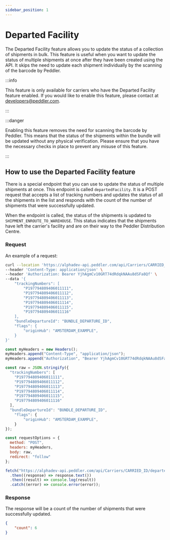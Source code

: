 ```yaml
---
sidebar_position: 1
---
```


# Departed Facility

The Departed Facility feature allows you to update the status of a collection of shipments in bulk. This feature is useful when you want to update the status of multiple shipments at once after they have been created using the API. It skips the need to update each shipment individually by the scanning of the barcode by Peddler.

:::info

This feature is only available for carriers who have the Departed Facility feature enabled. If you would like to enable this feature, please contact at [developers@peddler.com](mailto:developers@peddler.com).

:::

:::danger

Enabling this feature removes the need for scanning the barcode by Peddler. This means that the status of the shipments within the bundle will be updated without any physical verification. Please ensure that you have the necessary checks in place to prevent any misuse of this feature.

:::

## How to use the Departed Facility feature

There is a special endpoint that you can use to update the status of multiple shipments at once. This endpoint is called `departedFacility`. It is a POST request that accepts a list of tracking numbers and updates the status of all the shipments in the list and responds with the count of the number of shipments that were successfully updated.

When the endpoint is called, the status of the shipments is updated to `SHIPMENT_ENROUTE_TO_WAREHOUSE`. This status indicates that the shipments have left the carrier's facility and are on their way to the Peddler Distribution Centre.

### Request

An example of a request:



<Tabs>
<TabItem value="cURL">


```bash title="Departed Facility Request"
curl --location 'https://alphadev-api.peddler.com/api/Carriers/CARRIED_ID/departedFacility' \
--header 'Content-Type: application/json' \
--header 'Authorization: Bearer YjhAgmCv10GRT74dRdqkNAAu8dSFa8Qf' \
--data '{
    "trackingNumbers": [
        "P197794809406011111",
        "P197794809406011112",
        "P197794809406011113",
        "P197794809406011114",
        "P197794809406011115",
        "P197794809406011116"
    ],
    "bundleDepartureId": "BUNDLE_DEPARTURE_ID",
    "flags": {
        "originHub": "AMSTERDAM_EXAMPLE",
    }
}'
```


</TabItem>
<TabItem value="JavaScript">


```js title="Departed Facility Request"
const myHeaders = new Headers();
myHeaders.append("Content-Type", "application/json");
myHeaders.append("Authorization", "Bearer YjhAgmCv10GRT74dRdqkNAAu8dSFa8Qf");

const raw = JSON.stringify({
  "trackingNumbers": [
    "P197794809406011111",
    "P197794809406011112",
    "P197794809406011113",
    "P197794809406011114",
    "P197794809406011115",
    "P197794809406011116"
  ],
  "bundleDepartureId": "BUNDLE_DEPARTURE_ID",
    "flags": {
        "originHub": "AMSTERDAM_EXAMPLE",
    }
});

const requestOptions = {
  method: "POST",
  headers: myHeaders,
  body: raw,
  redirect: "follow"
};

fetch("https://alphadev-api.peddler.com/api/Carriers/CARRIED_ID/departedFacility", requestOptions)
  .then((response) => response.text())
  .then((result) => console.log(result))
  .catch((error) => console.error(error));
```


</TabItem>
</Tabs>


### Response

The response will be a count of the number of shipments that were successfully updated.

```json
{
    "count": 6
}
```